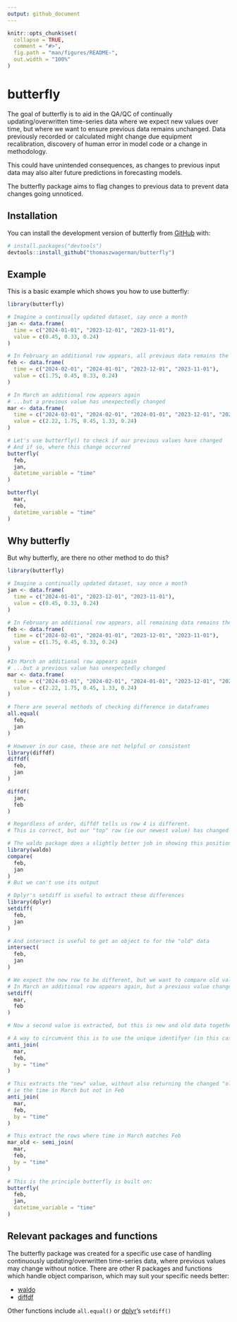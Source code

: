 ```yaml
---
output: github_document
---
```


<!-- README.md is generated from README.Rmd. Please edit that file -->

```r
knitr::opts_chunk$set(
  collapse = TRUE,
  comment = "#>",
  fig.path = "man/figures/README-",
  out.width = "100%"
)
```

# butterfly

<!-- badges: start -->
<!-- badges: end -->

The goal of butterfly is to aid in the QA/QC of continually updating/overwritten time-series data where we expect new values over time, but where we want to ensure previous data remains unchanged. Data previously recorded or calculated might change due equipment recalibration, discovery of human error in model code or a change in methodology.

This could have unintended consequences, as changes to previous input data may also alter future predictions in forecasting models.

The butterfly package aims to flag changes to previous data to prevent data changes going unnoticed.

## Installation

You can install the development version of butterfly from [GitHub](https://github.com/) with:

``` r
# install.packages("devtools")
devtools::install_github("thomaszwagerman/butterfly")
```

## Example

This is a basic example which shows you how to use butterfly:

```r
library(butterfly)

# Imagine a continually updated dataset, say once a month
jan <- data.frame(
  time = c("2024-01-01", "2023-12-01", "2023-11-01"),
  value = c(0.45, 0.33, 0.24)
)

# In February an additional row appears, all previous data remains the same
feb <- data.frame(
  time = c("2024-02-01", "2024-01-01", "2023-12-01", "2023-11-01"),
  value = c(1.75, 0.45, 0.33, 0.24)
)

# In March an additional row appears again
# ...but a previous value has unexpectedly changed
mar <- data.frame(
  time = c("2024-03-01", "2024-02-01", "2024-01-01", "2023-12-01", "2023-11-01"),
  value = c(2.22, 1.75, 0.45, 1.33, 0.24)
)

# Let's use butterfly() to check if our previous values have changed
# And if so, where this change occurred
butterfly(
  feb,
  jan,
  datetime_variable = "time"
)

butterfly(
  mar,
  feb,
  datetime_variable = "time"
)
```

## Why butterfly
But why butterfly, are there no other method to do this?

```r
library(butterfly)

# Imagine a continually updated dataset, say once a month
jan <- data.frame(
  time = c("2024-01-01", "2023-12-01", "2023-11-01"),
  value = c(0.45, 0.33, 0.24)
)

# In February an additional row appears, all remaining data remains the same
feb <- data.frame(
  time = c("2024-02-01", "2024-01-01", "2023-12-01", "2023-11-01"),
  value = c(1.75, 0.45, 0.33, 0.24)
)

#In March an additional row appears again
# ...but a previous value has unexpectedly changed
mar <- data.frame(
  time = c("2024-03-01", "2024-02-01", "2024-01-01", "2023-12-01", "2023-11-01"),
  value = c(2.22, 1.75, 0.45, 1.33, 0.24)
)

# There are several methods of checking difference in dataframes
all.equal(
  feb,
  jan
)

# However in our case, these are not helpful or consistent
library(diffdf)
diffdf(
  feb,
  jan
)

diffdf(
  jan,
  feb
)

# Regardless of order, diffdf tells us row 4 is different. 
# This is correct, but our "top" row (ie our newest value) has changed

# The waldo package does a slightly better job in showing this positional difference
library(waldo)
compare(
  feb,
  jan
)
# But we can't use its output

# Dplyr's setdiff is useful to extract these differences
library(dplyr)
setdiff(
  feb,
  jan
)

# And intersect is useful to get an object to for the "old" data
intersect(
  feb,
  jan
)

# We expect the new row to be different, but we want to compare old values separately 
# In March an additional row appears again, but a previous value changes
setdiff(
  mar,
  feb
)

# Now a second value is extracted, but this is new and old data together.

# A way to circumvent this is to use the unique identifyer (in this case `time`)
anti_join(
  mar,
  feb,
  by = "time"
)

# This extracts the "new" value, without also returning the changed "old" value
# ie the time in March but not in Feb
anti_join(
  mar,
  feb,
  by = "time"
)

# This extract the rows where time in March matches Feb
mar_old <- semi_join(
  mar,
  feb,
  by = "time"
)

# This is the principle butterfly is built on:
butterfly(
  feb,
  jan,
  datetime_variable = "time"
)
```

## Relevant packages and functions
The butterfly package was created for a specific use case of handling continuously updating/overwritten time-series data, where previous values may change without notice. There are other R packages and functions which handle object comparison, which may suit your specific needs better:

* [waldo](https://github.com/r-lib/waldo)
* [diffdf](https://github.com/gowerc/diffdf)

Other functions include `all.equal()` or [dplyr](https://github.com/tidyverse/dplyr)'s `setdiff()`

